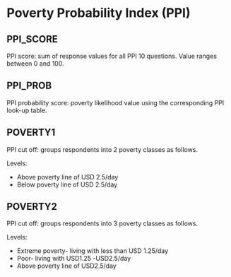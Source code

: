 # Poverty Probability Index (PPI)

## PPI_SCORE
PPI score: sum of response values for all PPI 10 questions.  Value ranges between 0 and 100.

## PPI_PROB
PPI probability score:  poverty likelihood value using the corresponding PPI look-up table. 

## POVERTY1
PPI cut off: groups respondents into 2 poverty classes as follows.

Levels:

+ Above poverty line of USD 2.5/day
+ Below poverty line of USD 2.5/day

## POVERTY2
PPI cut off: groups respondents into 3 poverty classes as follows.

Levels:

+ Extreme poverty- living with less than USD 1.25/day
+ Poor- living with USD1.25 -USD2.5/day
+ Above poverty line of USD2.5/day
